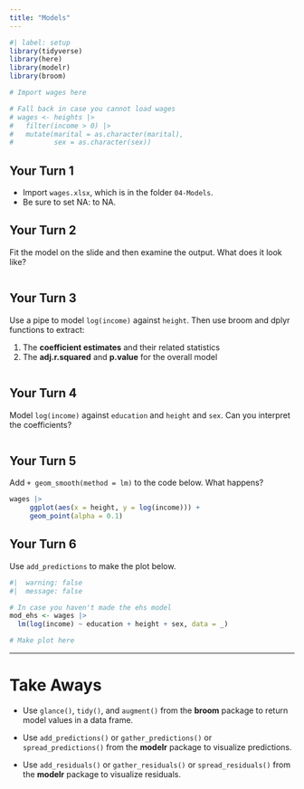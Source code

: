 ```yaml
---
title: "Models"
---
```


```r
#| label: setup
library(tidyverse)
library(here)
library(modelr)
library(broom)

# Import wages here

# Fall back in case you cannot load wages
# wages <- heights |>
#   filter(income > 0) |>
#   mutate(marital = as.character(marital),
#          sex = as.character(sex))
```

## Your Turn 1

* Import `wages.xlsx`, which is in the folder `04-Models`.
* Be sure to set NA: to NA.

## Your Turn 2

Fit the model on the slide and then examine the output. What does it look like?

```r

```

## Your Turn 3

Use a pipe to model `log(income)` against `height`. Then use broom and dplyr functions to extract:

1. The **coefficient estimates** and their related statistics 
2. The **adj.r.squared** and **p.value** for the overall model

```r

```


## Your Turn 4

Model `log(income)` against `education` and `height` and `sex`. Can you interpret the coefficients?

```r

```

## Your Turn 5

Add `+ geom_smooth(method = lm)` to the code below. What happens?

```r
wages |>
     ggplot(aes(x = height, y = log(income))) +
     geom_point(alpha = 0.1)
```


## Your Turn 6

Use `add_predictions` to make the plot below.

```r
#|  warning: false
#|  message: false

# In case you haven't made the ehs model
mod_ehs <- wages |> 
  lm(log(income) ~ education + height + sex, data = _)

# Make plot here

```

***

# Take Aways

* Use `glance()`, `tidy()`, and `augment()` from the **broom** package to return model values in a data frame.

* Use `add_predictions()` or `gather_predictions()` or `spread_predictions()` from the **modelr** package to visualize predictions.

* Use `add_residuals()` or `gather_residuals()` or `spread_residuals()` from the **modelr** package to visualize residuals.